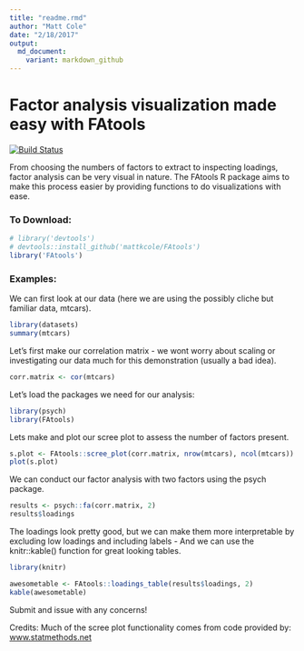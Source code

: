 ```yaml
---
title: "readme.rmd"
author: "Matt Cole"
date: "2/18/2017"
output:
  md_document:
    variant: markdown_github
---
```

Factor analysis visualization made easy with FAtools
=================
[![Build Status](https://travis-ci.org/mattkcole/FAtools.svg?branch=master)](https://travis-ci.org/mattkcole/FAtools)


From choosing the numbers of factors to extract to inspecting loadings, factor analysis can be very visual in nature.
The FAtools R package aims to make this process easier by providing functions to do visualizations with ease.

### To Download:

```r
# library('devtools')
# devtools::install_github('mattkcole/FAtools')
library('FAtools')
```

### Examples:

We can first look at our data (here we are using the possibly cliche but familiar data, mtcars).
```r
library(datasets)
summary(mtcars)
```

Let's first make our correlation matrix - we wont worry about scaling or investigating our data much for this demonstration (usually a bad idea).
```r
corr.matrix <- cor(mtcars)
```

Let's load the packages we need for our analysis:
```r
library(psych)
library(FAtools)
```

Lets make and plot our scree plot to assess the number of factors present.
```r
s.plot <- FAtools::scree_plot(corr.matrix, nrow(mtcars), ncol(mtcars))
plot(s.plot)
```

We can conduct our factor analysis with two factors using the psych package.
```r
results <- psych::fa(corr.matrix, 2)
results$loadings
```


The loadings look pretty good, but we can make them more interpretable by excluding low loadings and including labels - And we can use the knitr::kable() function for great looking tables.

```r
library(knitr)
```

```r
awesometable <- FAtools::loadings_table(results$loadings, 2)
kable(awesometable)
```

Submit and issue with any concerns! 



Credits:
Much of the scree plot functionality comes from code provided by:
[www.statmethods.net](http://www.statmethods.net/advstats/factor.html)

